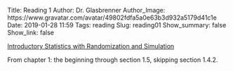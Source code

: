Title: Reading 1
Author: Dr. Glasbrenner
Author_Image: https://www.gravatar.com/avatar/49802fdfa5a0e63b3d932a5179d41c1e
Date: 2019-01-28 11:59
Tags: reading
Slug: reading01
Show_summary: false
Show_link: false

[[Introductory Statistics with Randomization and Simulation][isrs-book]]{.h3}

From chapter 1: the beginning through section 1.5, skipping section 1.4.2.

[isrs-book]: /doc/Diez_Barr_%C3%87etinkaya-Rundel_IntroductoryStatisticsWithRandomizationAndSimulation.pdf
